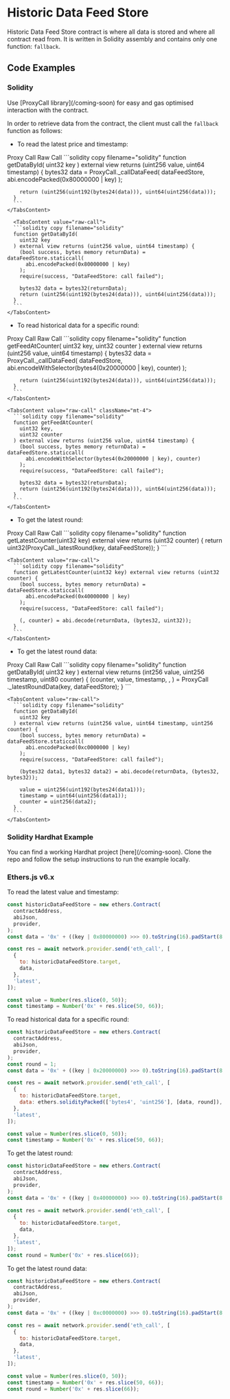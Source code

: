 
# Historic Data Feed Store

Historic Data Feed Store contract is where all data is stored and where all contract read from. It is written in Solidity assembly and contains only one function: `fallback`.

## Code Examples

### Solidity

<Callout type="info" emoji="💡">
  Use [ProxyCall library](/coming-soon) for easy and gas optimised interaction
  with the contract.
</Callout>

In order to retrieve data from the contract, the client must call the `fallback` function as follows:

- To read the latest price and timestamp:

<Tabs defaultValue="proxy-call" className="mt-4">
  <TabsList>
    <TabsTrigger value="proxy-call">Proxy Call</TabsTrigger>
    <TabsTrigger value="raw-call">Raw Call</TabsTrigger>
  </TabsList>
    <TabsContent value="proxy-call">
      ```solidity copy filename="solidity"
      function getDataById(
        uint32 key
      ) external view returns (uint256 value, uint64 timestamp) {
        bytes32 data = ProxyCall._callDataFeed(
          dataFeedStore,
          abi.encodePacked(0x80000000 | key)
        );

        return (uint256(uint192(bytes24(data))), uint64(uint256(data)));
      }
      ```
    </TabsContent>

      <TabsContent value="raw-call">
      ```solidity copy filename="solidity"
      function getDataById(
        uint32 key
      ) external view returns (uint256 value, uint64 timestamp) {
        (bool success, bytes memory returnData) = dataFeedStore.staticcall(
          abi.encodePacked(0x80000000 | key)
        );
        require(success, "DataFeedStore: call failed");

        bytes32 data = bytes32(returnData);
        return (uint256(uint192(bytes24(data))), uint64(uint256(data)));
      }
      ```
    </TabsContent>

</Tabs>

- To read historical data for a specific round:

<Tabs defaultValue="proxy-call" className="mt-4">
  <TabsList>
    <TabsTrigger value="proxy-call">Proxy Call</TabsTrigger>
    <TabsTrigger value="raw-call">Raw Call</TabsTrigger>
  </TabsList>
    <TabsContent value="proxy-call">
      ```solidity copy filename="solidity"
      function getFeedAtCounter(
        uint32 key,
        uint32 counter
      ) external view returns (uint256 value, uint64 timestamp) {
        bytes32 data = ProxyCall._callDataFeed(
          dataFeedStore,
          abi.encodeWithSelector(bytes4(0x20000000 | key), counter)
        );

        return (uint256(uint192(bytes24(data))), uint64(uint256(data)));
      }
      ```
    </TabsContent>

    <TabsContent value="raw-call" className="mt-4">
      ```solidity copy filename="solidity"
      function getFeedAtCounter(
        uint32 key,
        uint32 counter
      ) external view returns (uint256 value, uint64 timestamp) {
        (bool success, bytes memory returnData) = dataFeedStore.staticcall(
          abi.encodeWithSelector(bytes4(0x20000000 | key), counter)
        );
        require(success, "DataFeedStore: call failed");

        bytes32 data = bytes32(returnData);
        return (uint256(uint192(bytes24(data))), uint64(uint256(data)));
      }
      ```
    </TabsContent>

</Tabs>

- To get the latest round:

<Tabs defaultValue="proxy-call" className="mt-4">
  <TabsList>
    <TabsTrigger value="proxy-call">Proxy Call</TabsTrigger>
    <TabsTrigger value="raw-call">Raw Call</TabsTrigger>
  </TabsList>
    <TabsContent value="proxy-call">
      ```solidity copy filename="solidity"
      function getLatestCounter(uint32 key) external view returns (uint32 counter) {
        return uint32(ProxyCall._latestRound(key, dataFeedStore));
      }
      ```
    </TabsContent>

    <TabsContent value="raw-call">
      ```solidity copy filename="solidity"
      function getLatestCounter(uint32 key) external view returns (uint32 counter) {
        (bool success, bytes memory returnData) = dataFeedStore.staticcall(
          abi.encodePacked(0x40000000 | key)
        );
        require(success, "DataFeedStore: call failed");

        (, counter) = abi.decode(returnData, (bytes32, uint32));
      }
      ```
    </TabsContent>

</Tabs>

- To get the latest round data:

<Tabs defaultValue="proxy-call" className="mt-4">
  <TabsList>
    <TabsTrigger value="proxy-call">Proxy Call</TabsTrigger>
    <TabsTrigger value="raw-call">Raw Call</TabsTrigger>
  </TabsList>
    <TabsContent value="proxy-call">
      ```solidity copy filename="solidity"
      function getDataById(
        uint32 key
      ) external view returns (int256 value, uint256 timestamp, uint80 counter) {
        (counter, value, timestamp, , ) = ProxyCall
          ._latestRoundData(key, dataFeedStore);
      }
      ```
    </TabsContent>

    <TabsContent value="raw-call">
      ```solidity copy filename="solidity"
      function getDataById(
        uint32 key
      ) external view returns (uint256 value, uint64 timestamp, uint256 counter) {
        (bool success, bytes memory returnData) = dataFeedStore.staticcall(
          abi.encodePacked(0xc0000000 | key)
        );
        require(success, "DataFeedStore: call failed");

        (bytes32 data1, bytes32 data2) = abi.decode(returnData, (bytes32, bytes32));

        value = uint256(uint192(bytes24(data1)));
        timestamp = uint64(uint256(data1));
        counter = uint256(data2);
      }
      ```
    </TabsContent>

</Tabs>

### Solidity Hardhat Example

<Callout type="info">
  You can find a working Hardhat project [here](/coming-soon). Clone the repo
  and follow the setup instructions to run the example locally.
</Callout>

### Ethers.js v6.x

To read the latest value and timestamp:

```js copy filename="javascript"
const historicDataFeedStore = new ethers.Contract(
  contractAddress,
  abiJson,
  provider,
);
const data = '0x' + ((key | 0x80000000) >>> 0).toString(16).padStart(8, '0');

const res = await network.provider.send('eth_call', [
  {
    to: historicDataFeedStore.target,
    data,
  },
  'latest',
]);

const value = Number(res.slice(0, 50));
const timestamp = Number('0x' + res.slice(50, 66));
```

To read historical data for a specific round:

```js copy filename="javascript"
const historicDataFeedStore = new ethers.Contract(
  contractAddress,
  abiJson,
  provider,
);
const round = 1;
const data = '0x' + ((key | 0x20000000) >>> 0).toString(16).padStart(8, '0');

const res = await network.provider.send('eth_call', [
  {
    to: historicDataFeedStore.target,
    data: ethers.solidityPacked(['bytes4', 'uint256'], [data, round]),
  },
  'latest',
]);

const value = Number(res.slice(0, 50));
const timestamp = Number('0x' + res.slice(50, 66));
```

To get the latest round:

```js copy filename="javascript"
const historicDataFeedStore = new ethers.Contract(
  contractAddress,
  abiJson,
  provider,
);
const data = '0x' + ((key | 0x40000000) >>> 0).toString(16).padStart(8, '0');

const res = await network.provider.send('eth_call', [
  {
    to: historicDataFeedStore.target,
    data,
  },
  'latest',
]);
const round = Number('0x' + res.slice(66));
```

To get the latest round data:

```js copy filename="javascript"
const historicDataFeedStore = new ethers.Contract(
  contractAddress,
  abiJson,
  provider,
);
const data = '0x' + ((key | 0xc0000000) >>> 0).toString(16).padStart(8, '0');

const res = await network.provider.send('eth_call', [
  {
    to: historicDataFeedStore.target,
    data,
  },
  'latest',
]);

const value = Number(res.slice(0, 50));
const timestamp = Number('0x' + res.slice(50, 66));
const round = Number('0x' + res.slice(66));
```
